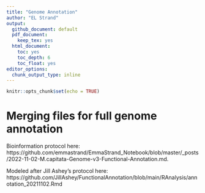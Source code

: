 ```yaml
---
title: "Genome Annotation"
author: "EL Strand"
output:
  github_document: default
  pdf_document:
    keep_tex: yes
  html_document:
    toc: yes
    toc_depth: 6
    toc_float: yes
editor_options: 
  chunk_output_type: inline
---
```


```r
knitr::opts_chunk$set(echo = TRUE)
```

# Merging files for full genome annotation 

Bioinformation protocol here: https://github.com/emmastrand/EmmaStrand_Notebook/blob/master/_posts/2022-11-02-M.capitata-Genome-v3-Functional-Annotation.md. 

Modeled after Jill Ashey's protocol here: https://github.com/JillAshey/FunctionalAnnotation/blob/main/RAnalysis/annotation_20211102.Rmd



